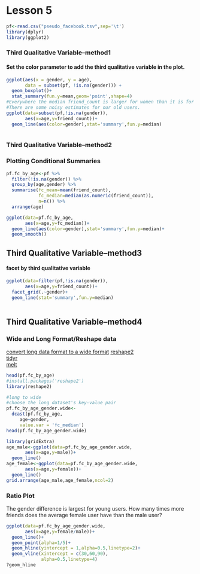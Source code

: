 Lesson 5
========================================================
```r
pf<-read.csv("pseudo_facebook.tsv",sep='\t')
library(dplyr)
library(ggplot2)
```


### Third Qualitative Variable--method1
#### Set the color parameter to add the third qualitative variable in the plot.

```r
ggplot(aes(x = gender, y = age),
       data = subset(pf, !is.na(gender))) +
  geom_boxplot()+
  stat_summary(fun.y=mean,geom='point',shape=4)
#Everywhere the median friend_count is larger for women than it is for man
#There are some noisy estimates for our old users.
ggplot(data=subset(pf,!is.na(gender)),
       aes(x=age,y=friend_count))+
  geom_line(aes(color=gender),stat='summary',fun.y=median)
  
```
### Third Qualitative Variable--method2
### Plotting Conditional Summaries

```r
pf.fc_by_age<-pf %>%
  filter(!is.na(gender)) %>%
  group_by(age,gender) %>%
  summarise(fc_mean=mean(friend_count),
            fc_median=median(as.numeric(friend_count)),
            n=n()) %>%
  arrange(age)

ggplot(data=pf.fc_by_age,
       aes(x=age,y=fc_median))+
  geom_line(aes(color=gender),stat='summary',fun.y=median)+
  geom_smooth()
```
## Third Qualitative Variable--method3
#### facet by third qualitative variable
```r
ggplot(data=filter(pf,!is.na(gender)),
       aes(x=age,y=friend_count))+
  facet_grid(.~gender)+
  geom_line(stat='summary',fun.y=median)
  
```
## Third Qualitative Variable--method4
### Wide and Long Format/Reshape data
[convert long data format to a wide format](http://www.cookbook-r.com/Manipulating_data/Converting_data_between_wide_and_long_format/)
[reshape2](http://seananderson.ca/2013/10/19/reshape.html)  
[tidyr](https://s3.amazonaws.com/udacity-hosted-downloads/ud651/DataWranglingWithR.pdf)  
[melt](https://www.r-bloggers.com/melt/)
```r
head(pf.fc_by_age)
#install.packages('reshape2')
library(reshape2)
```
```r
#long to wide 
#choose the long dataset's key-value pair
pf.fc_by_age_gender.wide<-
  dcast(pf.fc_by_age,
     age~gender,
     value.var = 'fc_median')
head(pf.fc_by_age_gender.wide)

library(gridExtra)
age_male<-ggplot(data=pf.fc_by_age_gender.wide,
       aes(x=age,y=male))+
  geom_line()
age_female<-ggplot(data=pf.fc_by_age_gender.wide,
       aes(x=age,y=female))+
  geom_line()
grid.arrange(age_male,age_female,ncol=2)
```


### Ratio Plot
The gender difference is largest for young users.
How many times more friends does the average female user have than the male user?
```r
ggplot(data=pf.fc_by_age_gender.wide,
       aes(x=age,y=female/male))+
  geom_line()+
  geom_point(alpha=1/5)+
  geom_hline(yintercept = 1,alpha=0.5,linetype=2)+
  geom_vline(xintercept = c(30,60,90),
             alpha=0.5,linetype=4)
?geom_hline
```

